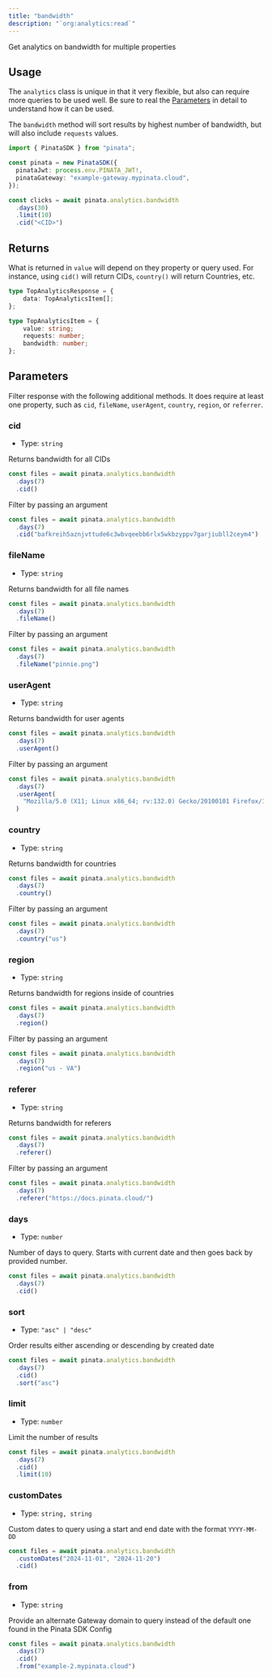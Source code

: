 ```yaml
---
title: "bandwidth"
description: "`org:analytics:read`"
---
```


Get analytics on bandwidth for multiple properties

## Usage

The `analytics` class is unique in that it very flexible, but also can require more queries to be used well. Be sure to real the [Parameters](#parameters) in detail to understand how it can be used.

The `bandwidth` method will sort results by highest number of bandwidth, but will also include `requests` values.

```typescript
import { PinataSDK } from "pinata";

const pinata = new PinataSDK({
  pinataJwt: process.env.PINATA_JWT!,
  pinataGateway: "example-gateway.mypinata.cloud",
});

const clicks = await pinata.analytics.bandwidth
  .days(30)
  .limit(10)
  .cid("<CID>")
```

## Returns

What is returned in `value` will depend on they property or query used. For instance, using `cid()` will return CIDs, `country()` will return Countries, etc.

```typescript
type TopAnalyticsResponse = {
	data: TopAnalyticsItem[];
};

type TopAnalyticsItem = {
	value: string;
	requests: number;
	bandwidth: number;
};
```

## Parameters

Filter response with the following additional methods. It does require at least one property, such as `cid`, `fileName`, `userAgent`, `country`, `region`, or `referrer`.

### cid

- Type: `string`

Returns bandwidth for all CIDs

```typescript {3}
const files = await pinata.analytics.bandwidth
  .days(7)
  .cid()
```

Filter by passing an argument

```typescript {3}
const files = await pinata.analytics.bandwidth
  .days(7)
  .cid("bafkreih5aznjvttude6c3wbvqeebb6rlx5wkbzyppv7garjiubll2ceym4")
```

### fileName

- Type: `string`

Returns bandwidth for all file names

```typescript {3}
const files = await pinata.analytics.bandwidth
  .days(7)
  .fileName()
```

Filter by passing an argument

```typescript {3}
const files = await pinata.analytics.bandwidth
  .days(7)
  .fileName("pinnie.png")
```

### userAgent

- Type: `string`

Returns bandwidth for user agents

```typescript {3}
const files = await pinata.analytics.bandwidth
  .days(7)
  .userAgent()
```

Filter by passing an argument

```typescript {3-5}
const files = await pinata.analytics.bandwidth
  .days(7)
  .userAgent(
    "Mozilla/5.0 (X11; Linux x86_64; rv:132.0) Gecko/20100101 Firefox/132.0"
  )
```

### country

- Type: `string`

Returns bandwidth for countries

```typescript {3}
const files = await pinata.analytics.bandwidth
  .days(7)
  .country()
```

Filter by passing an argument

```typescript {3}
const files = await pinata.analytics.bandwidth
  .days(7)
  .country("us")
```

### region

- Type: `string`

Returns bandwidth for regions inside of countries

```typescript {3}
const files = await pinata.analytics.bandwidth
  .days(7)
  .region()
```

Filter by passing an argument

```typescript {3}
const files = await pinata.analytics.bandwidth
  .days(7)
  .region("us - VA")
```

### referer

- Type: `string`

Returns bandwidth for referers

```typescript {3}
const files = await pinata.analytics.bandwidth
  .days(7)
  .referer()
```

Filter by passing an argument

```typescript {3}
const files = await pinata.analytics.bandwidth
  .days(7)
  .referer("https://docs.pinata.cloud/")
```

### days

- Type: `number`

Number of days to query. Starts with current date and then goes back by provided number.

```typescript {2}
const files = await pinata.analytics.bandwidth
  .days(7)
  .cid()
```

### sort

- Type: `"asc" | "desc"`

Order results either ascending or descending by created date

```typescript {4}
const files = await pinata.analytics.bandwidth
  .days(7)
  .cid()
  .sort("asc")
```

### limit

- Type: `number`

Limit the number of results

```typescript {4}
const files = await pinata.analytics.bandwidth
  .days(7)
  .cid()
  .limit(10)
```

### customDates

- Type: `string, string`

Custom dates to query using a start and end date with the format `YYYY-MM-DD`

```typescript {2}
const files = await pinata.analytics.bandwidth
  .customDates("2024-11-01", "2024-11-20")
  .cid()
```

### from

- Type: `string`

Provide an alternate Gateway domain to query instead of the default one found in the Pinata SDK Config

```typescript {4}
const files = await pinata.analytics.bandwidth
  .days(7)
  .cid()
  .from("example-2.mypinata.cloud")
```
